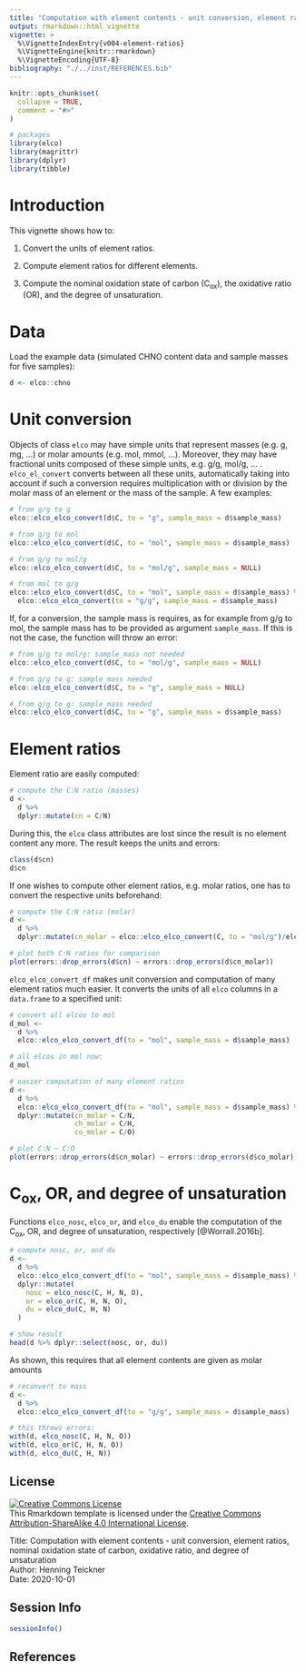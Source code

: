 ```yaml
---
title: "Computation with element contents - unit conversion, element ratios, nominal oxidation state of carbon, oxidative ratio, and degree of unsaturation"
output: rmarkdown::html_vignette
vignette: >
  %\VignetteIndexEntry{v004-element-ratios}
  %\VignetteEngine{knitr::rmarkdown}
  %\VignetteEncoding{UTF-8}
bibliography: "./../inst/REFERENCES.bib"
---
```


```r
knitr::opts_chunk$set(
  collapse = TRUE,
  comment = "#>"
)
```

```r
# packages
library(elco)
library(magrittr)
library(dplyr)
library(tibble)
```

# Introduction

This vignette shows how to:

1. Convert the units of element ratios.

2. Compute element ratios for different elements.

3. Compute the nominal oxidation state of carbon (C$_\textrm{ox}$), the oxidative ratio (OR), and the degree of unsaturation.

# Data

Load the example data (simulated CHNO content data and sample masses for five samples):

```r
d <- elco::chno
```

# Unit conversion

Objects of class `elco` may have simple units that represent masses (e.g. g, mg, ...) or molar amounts (e.g. mol, mmol, ...). Moreover, they may have fractional units composed of these simple units, e.g. g/g, mol/g, ... . `elco_el_convert` converts between all these units, automatically taking into account if such a conversion requires multiplication with or division by the molar mass of an element or the mass of the sample. A few examples:

```r
# from g/g to g
elco::elco_elco_convert(d$C, to = "g", sample_mass = d$sample_mass)

# from g/g to mol
elco::elco_elco_convert(d$C, to = "mol", sample_mass = d$sample_mass)

# from g/g to mol/g
elco::elco_elco_convert(d$C, to = "mol/g", sample_mass = NULL)

# from mol to g/g
elco::elco_elco_convert(d$C, to = "mol", sample_mass = d$sample_mass) %>%
  elco::elco_elco_convert(to = "g/g", sample_mass = d$sample_mass)
```

If, for a conversion, the sample mass is requires, as for example from g/g to mol, the sample mass has to be provided as argument `sample_mass`. If this is not the case, the function will throw an error:

```r
# from g/g to mol/g: sample_mass not needed 
elco::elco_elco_convert(d$C, to = "mol/g", sample_mass = NULL)

# from g/g to g: sample_mass needed 
elco::elco_elco_convert(d$C, to = "g", sample_mass = NULL)

# from g/g to g: sample_mass needed 
elco::elco_elco_convert(d$C, to = "g", sample_mass = d$sample_mass)
```

# Element ratios

Element ratio are easily computed:

```r
# compute the C:N ratio (masses)
d <- 
  d %>%
  dplyr::mutate(cn = C/N)
```

During this, the `elco` class attributes are lost since the result is no element content any more. The result keeps the units and errors:

```r
class(d$cn)
d$cn
```

If one wishes to compute other element ratios, e.g. molar ratios, one has to convert the respective units beforehand:
```r
# compute the C:N ratio (molar)
d <- 
  d %>%
  dplyr::mutate(cn_molar = elco::elco_elco_convert(C, to = "mol/g")/elco::elco_elco_convert(N, to = "mol/g"))

# plot both C:N ratios for comparison
plot(errors::drop_errors(d$cn) ~ errors::drop_errors(d$cn_molar))
```

`elco_elco_convert_df` makes unit conversion and computation of many element ratios much easier. It converts the units of all `elco` columns in a `data.frame` to a specified unit:

```r
# convert all elcos to mol
d_mol <-  
  d %>%
  elco::elco_elco_convert_df(to = "mol", sample_mass = d$sample_mass)

# all elcos in mol now:
d_mol

# easier computation of many element ratios
d <- 
  d %>%
  elco::elco_elco_convert_df(to = "mol", sample_mass = d$sample_mass) %>%
  dplyr::mutate(cn_molar = C/N,
                ch_molar = C/H,
                co_molar = C/O)

# plot C:N ~ C:O
plot(errors::drop_errors(d$cn_molar) ~ errors::drop_errors(d$co_molar))

```

# C$_\textrm{ox}$, OR, and degree of unsaturation

Functions `elco_nosc`, `elco_or`, and `elco_du` enable the computation of the C$_\textrm{ox}$, OR, and degree of unsaturation, respectively [@Worrall.2016b].

```r
# compute nosc, or, and du
d <- 
  d %>%
  elco::elco_elco_convert_df(to = "mol", sample_mass = d$sample_mass) %>%
  dplyr::mutate(
    nosc = elco_nosc(C, H, N, O),
    or = elco_or(C, H, N, O),
    du = elco_du(C, H, N)
  )

# show result
head(d %>% dplyr::select(nosc, or, du))
```

As shown, this requires that all element contents are given as molar amounts
```r
# reconvert to mass
d <- 
  d %>%
  elco::elco_elco_convert_df(to = "g/g", sample_mass = d$sample_mass)

# this throws errors:
with(d, elco_nosc(C, H, N, O))
with(d, elco_or(C, H, N, O))
with(d, elco_du(C, H, N))
```

## License

<a rel="license" href="http://creativecommons.org/licenses/by-sa/4.0/"><img alt="Creative Commons License" style="border-width:0" src="https://i.creativecommons.org/l/by-sa/4.0/88x31.png" /></a><br />This Rmarkdown template is licensed under the <a rel="license" href="http://creativecommons.org/licenses/by-sa/4.0/">Creative Commons Attribution-ShareAlike 4.0 International License</a>.

Title: Computation with element contents - unit conversion, element ratios, nominal oxidation state of carbon, oxidative ratio, and degree of unsaturation <br>
Author: Henning Teickner <br>
Date: 2020-10-01 <br>

## Session Info
```r
sessionInfo()
```

## References
